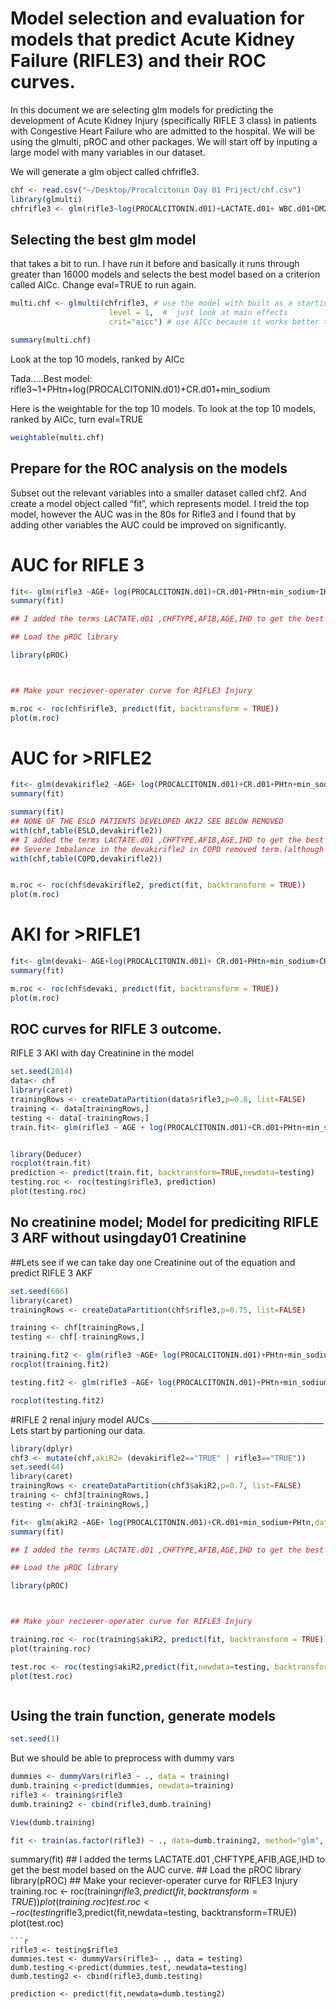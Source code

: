 Model selection and evaluation for models that predict Acute Kidney Failure (RIFLE3) and their ROC curves.
========================================================

In this document we are selecting glm models for predicting the development of Acute Kidney Injury (specifically RIFLE 3 class) in patients with Congestive Heart Failure who are admitted to the hospital. We will be using the glmulti, pROC and other packages. We will start off by inputing a large model with many variables in our dataset.

We will generate a glm object called chfrifle3. 

```r

chf <- read.csv("~/Desktop/Procalcitonin Day 01 Priject/chf.csv")
library(glmulti)
chfrifle3 <- glm(rifle3~log(PROCALCITONIN.d01)+LACTATE.d01+ WBC.d01+DM2+CR.d01+gender+ALB.d01+PHtn+Htn+AGE+min_sodium+min_hb+BUN.Cr+HCO3,data=chf, family=binomial(link=logit))

```

## Selecting the best glm model 

that takes a bit to run. I have run it before and basically it runs through greater than 16000 models and selects the best model based on a criterion called AICc. Change eval=TRUE to run again.


```r
multi.chf <- glmulti(chfrifle3, # use the model with built as a starting point
                      level = 1,  #  just look at main effects
                      crit="aicc") # use AICc because it works better than AIC for small sample sizes)

summary(multi.chf)
```
Look at the top 10 models, ranked by AICc

Tada.....Best model: rifle3~1+PHtn+log(PROCALCITONIN.d01)+CR.d01+min_sodium

Here is the weightable for the top 10 models. To look at the top 10 models, ranked by AICc, turn eval=TRUE

```r
weightable(multi.chf)

```

## Prepare for the ROC analysis on the models

Subset out the relevant variables into a smaller dataset called chf2. And create a model object called "fit", which represents model. I treid the top model, however the AUC was in the 80s for Rifle3 and I found that by adding other variables the AUC could be improved on significantly.

# AUC for RIFLE 3 
```r





fit<- glm(rifle3 ~AGE+ log(PROCALCITONIN.d01)+CR.d01+PHtn+min_sodium+IHD+AFIB+CHFTYPE,data=chf, na.action=na.exclude, family=binomial(link=logit))
summary(fit)

## I added the terms LACTATE.d01 ,CHFTYPE,AFIB,AGE,IHD to get the best model based on the AUC curve.

## Load the pROC library 

library(pROC)



## Make your reciever-operater curve for RIFLE3 Injury

m.roc <- roc(chf$rifle3, predict(fit, backtransform = TRUE))
plot(m.roc)


```


# AUC for >RIFLE2 


```r
fit<- glm(devakirifle2 ~AGE+ log(PROCALCITONIN.d01)+CR.d01+PHtn+min_sodium+IHD+AFIB+CHFTYPE+LACTATE.d01,data=chf, na.action=na.exclude, family=binomial(link=logit))
summary(fit)

summary(fit)
## NONE OF THE ESLD PATIENTS DEVELOPED AKI2 SEE BELOW REMOVED
with(chf,table(ESLD,devakirifle2))
## I added the terms LACTATE.d01 ,CHFTYPE,AFIB,AGE,IHD to get the best model based on the AUC curve.
## Severe Imbalance in the devakirifle2 in COPD removed term.(although not sure it should be removed)
with(chf,table(COPD,devakirifle2))


m.roc <- roc(chf$devakirifle2, predict(fit, backtransform = TRUE))
plot(m.roc)


```

# AKI for >RIFLE1


```r
fit<- glm(devaki~ AGE+log(PROCALCITONIN.d01)+ CR.d01+PHtn+min_sodium+CHFTYPE+AFIB+ESLD+IHD+COPD+LACTATE.d01,data=chf, na.action=na.exclude, family=binomial(link=logit))
summary(fit)

m.roc <- roc(chf$devaki, predict(fit, backtransform = TRUE))
plot(m.roc)

```


## ROC curves for RIFLE 3 outcome.

RIFLE 3 AKI with day Creatinine in the model
```r



set.seed(2014)
data<- chf
library(caret)
trainingRows <- createDataPartition(data$rifle3,p=0.8, list=FALSE)
training <- data[trainingRows,]
testing <- data[-trainingRows,]
train.fit<- glm(rifle3 ~ AGE + log(PROCALCITONIN.d01)+CR.d01+PHtn+min_sodium,data=training, na.action=na.exclude, family=binomial(link=logit))


library(Deducer)
rocplot(train.fit)
prediction <- predict(train.fit, backtransform=TRUE,newdata=testing)
testing.roc <- roc(testing$rifle3, prediction)
plot(testing.roc)

```


## No creatinine model; Model for prediciting RIFLE 3 ARF without usingday01 Creatinine

##Lets see if we can take day one Creatinine out of the equation and predict RIFLE 3 AKF

```r
set.seed(606)
library(caret)
trainingRows <- createDataPartition(chf$rifle3,p=0.75, list=FALSE)

training <- chf[trainingRows,]
testing <- chf[-trainingRows,]

training.fit2 <- glm(rifle3 ~AGE+ log(PROCALCITONIN.d01)+PHtn+min_sodium+IHD+AFIB+CHFTYPE+COPD+Transplant.y+ALB.d01+min_hb+HCO3+ESLD:PLATELETS.d01,data=training, na.action=na.exclude, family=binomial(link=logit))
rocplot(training.fit2)

testing.fit2 <- glm(rifle3 ~AGE+ log(PROCALCITONIN.d01)+PHtn+min_sodium+IHD+AFIB+CHFTYPE+COPD+Transplant.y+ALB.d01+min_hb+HCO3+ESLD:PLATELETS.d01+ESLD:PLATELETS.d01,data=testing, na.action=na.exclude, family=binomial(link=logit))

rocplot(testing.fit2)
```

#RIFLE 2 renal injury model AUCs
___________________________________________
Lets start by partioning our data.
```r

library(dplyr)
chf3 <- mutate(chf,akiR2= (devakirifle2=="TRUE" | rifle3=="TRUE"))
set.seed(44)
library(caret)
trainingRows <- createDataPartition(chf3$akiR2,p=0.7, list=FALSE)
training <- chf3[trainingRows,]
testing <- chf3[-trainingRows,]

fit<- glm(akiR2 ~AGE+ log(PROCALCITONIN.d01)+CR.d01+min_sodium+PHtn,data=training, na.action=na.exclude, family=binomial(link=logit))
summary(fit)

## I added the terms LACTATE.d01 ,CHFTYPE,AFIB,AGE,IHD to get the best model based on the AUC curve.

## Load the pROC library 

library(pROC)



## Make your reciever-operater curve for RIFLE3 Injury

training.roc <- roc(training$akiR2, predict(fit, backtransform = TRUE))
plot(training.roc)

test.roc <- roc(testing$akiR2,predict(fit,newdata=testing, backtransform=TRUE, type="response"))
plot(test.roc)



```















## Using the train function, generate models

```r
set.seed(1)
```

 But we should be able to preprocess with dummy vars

```r
dummies <- dummyVars(rifle3 ~ ., data = training)
dumb.training <-predict(dummies, newdata=training)
rifle3 <- training$rifle3
dumb.training2 <- cbind(rifle3,dumb.training)

View(dumb.training)

fit <- train(as.factor(rifle3) ~ ., data=dumb.training2, method="glm", preProcess=c("knnImpute", "center","scale"))

```


summary(fit)
## I added the terms LACTATE.d01 ,CHFTYPE,AFIB,AGE,IHD to get the best model based on the AUC curve.
## Load the pROC library
library(pROC)
## Make your reciever-operater curve for RIFLE3 Injury
training.roc <- roc(training$rifle3, predict(fit, backtransform = TRUE))
plot(training.roc)
test.roc <- roc(testing$rifle3,predict(fit,newdata=testing, backtransform=TRUE))
plot(test.roc)




```
```r
rifle3 <- testing$rifle3
dummies.test <- dummyVars(rifle3~ ., data = testing)
dumb.testing <-predict(dummies.test, newdata=testing)
dumb.testing2 <- cbind(rifle3,dumb.testing)

prediction <- predict(fit,newdata=dumb.testing2)

```


